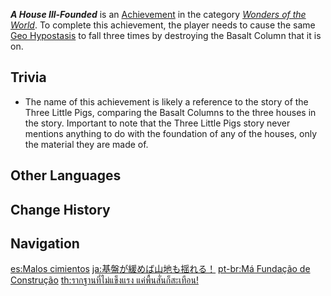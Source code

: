{{Achievement Infobox
|id           = 82077
|order id     = 2077
|category     = Wonders of the World
|description  = Cause the same [[Geo Hypostasis]] to fall three times by destroying the Basalt Column that it is on.
|requirements = 
|primogems    = 5
|tracking     = 
|hidden       = 1
|topic        = Geo Hypostasis
|type         = Boss
}}
'''''A House Ill-Founded''''' is an [[Achievement]] in the category ''[[Wonders of the World]]''. To complete this achievement, the player needs to cause the same [[Geo Hypostasis]] to fall three times by destroying the Basalt Column that it is on.

==Trivia==
* The name of this achievement is likely a reference to the story of the Three Little Pigs, comparing the Basalt Columns to the three houses in the story. Important to note that the Three Little Pigs story never mentions anything to do with the foundation of any of the houses, only the material they are made of. 
<!--
==Video Guides==
{{EVT
|video1   = 
|caption1 = 
}}
-->
==Other Languages==
{{Other Languages
|en      = A House Ill-Founded
|zhs     = 基础不牢，地动山摇！
|zhs_rm  = Jīchǔ Bùláo, Dìdòng Shānyáo!
|zht     = 基礎不牢，地動山搖！
|zht_rm  = Jīchǔ Bùláo, Dìdòng Shānyáo!
|zh_tl   = 
|ja      = 基盤が緩めば山地も揺れる！
|ja_rm   = Kiban ga Yurumeba Sanchi mo Yureru!
|ja_tl   = If the Foundation Loosens, the Mountainous Region Will Shake as Well!
|ko      = 공든 탑이 무너지랴!
|ko_tl   = Hard Work is Never Wasted!
|es      = Malos cimientos
|es_tl   = Bad Foundations
|fr      = Non-respect des normes de construction
|fr_tl   = Non Respect of Construction Norms
|ru      = Слабый фундамент
|ru_tl   = A Weak Foundation
|th      = รากฐานที่ไม่แข็งแรง แค่พื้นสั่นก็สะเทือน!
|th_rm   = Rakthan thi Mai Khaeng-raeng Khae Phuen San ko Sa-thuean!
|th_tl   = Simply Shaking the Ground Could Cause Damage If the Foundation Becomes Loose!
|vi      = Nền tảng không vững, đất động núi lay!
|vi_tl   = 
|de      = Kein Berg ohne festes Grundgestein!
|de_tl   = No Mountain Without Solid Bedrock!
|id      = Bangunan Mudah Runtuh Kalau Fondasinya Lemah!
|id_tl   = Buildings Can Easily Collapse If The Foundations Are Weak!
|pt      = Má Fundação de Construção
|pt_tl   = 
|tr      = Temeli Çürük
|tr_tl   = Rotten Foundation
|it      = Pessime fondamenta
|it_tl   = 
}}

==Change History==
{{Change History|1.3}}
<!--
==References==
{{Reflist}}
-->
==Navigation==
{{Achievement Navbox|Wonders of the World|Boss}}

[[es:Malos cimientos]]
[[ja:基盤が緩めば山地も揺れる！]]
[[pt-br:Má Fundação de Construção]]
[[th:รากฐานที่ไม่แข็งแรง แค่พื้นสั่นก็สะเทือน!]]